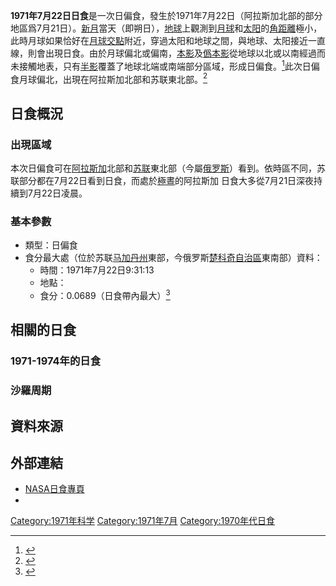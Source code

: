 {{Infobox Solar eclipse
| Year        = 1971
| Month       = 7
| Day         = 22
| Type        = 日偏食
| Image       = SE1971Jul22P.png
| Image size  = 200px
| Image intro = 1971年7月22日日偏食路徑圖
  <!--   日食資料   -->
| Gamma       = 1.5130
| Mag         = 0.0689
| Saros       = 116
| Saros total = 70
| Saros seq   = 70
  <!--     食甚     -->
| Duration    = 
| Location    = [[苏联|苏联]][[马加丹州|马加丹州]]東部
| Coords      = {{coord|63.5|N|177.0|E}}
| Width       = 
  <!--   開始時間   -->
| Partial     = 
| Start type  = 
| Centre      = 
| Greatest    = 9:31:13
  <!--     倒數     -->
| hour        = 09
| minute      = 31
| second      = 13
| Duration_s  = 
}}
'''1971年7月22日日食'''是一次日偏食，發生於1971年7月22日（阿拉斯加北部的部分地區爲7月21日）。[[新月|新月]]當天（即朔日），[[地球|地球]]上觀測到[[月球|月球]]和[[太阳|太阳]]的[[角距離|角距離]]極小，此時月球如果恰好在[[月球交點|月球交點]]附近，穿過太阳和地球之間，與地球、太阳接近一直線，則會出現日食。由於月球偏北或偏南，[[本影|本影]]及[[僞本影|僞本影]]從地球以北或以南經過而未接觸地表，只有[[半影|半影]]覆蓋了地球北端或南端部分區域，形成日偏食。<ref name="astron">{{cite web|author=樊忠玉|title=日（月）食|url=http://www.astron.ac.cn/bencandy-51-1630-1.htm|publisher=中国天文科普网|accessdate=2016-03-17|archive-date=2014-09-17|archive-url=https://web.archive.org/web/20140917080048/http://www.astron.ac.cn/bencandy-51-1630-1.htm|dead-url=no}}</ref>此次日偏食月球偏北，出現在阿拉斯加北部和苏联東北部。<ref name="NASAGIF">{{cite web|author=Fred Espenak|title=Paritial Solar Eclipse of 1971 Jul 22|url=http://eclipse.gsfc.nasa.gov/SEplot/SEplot1951/SE1971Jul22P.GIF|publisher=NASA Eclipse Web Site|accessdate=2016-03-17|archive-date=2020-10-24|archive-url=https://web.archive.org/web/20201024014320/https://eclipse.gsfc.nasa.gov/SEplot/SEplot1951/SE1971Jul22P.GIF|dead-url=no}}{{en}}</ref>

== 日食概況 ==
=== 出現區域 ===
本次日偏食可在[[阿拉斯加州|阿拉斯加]]北部和[[苏联|苏联]]東北部（今屬[[俄罗斯|俄罗斯]]）看到。依時區不同，苏联部分都在7月22日看到日食，而處於[[極晝|極晝]]的阿拉斯加 日食大多從7月21日深夜持續到7月22日凌晨。

=== 基本參數 ===
{{NoteUTC}}
* 類型：日偏食
* 食分最大處（位於苏联[[马加丹州|马加丹州]]東部，今俄罗斯[[楚科奇自治區|楚科奇自治區]]東南部）資料：
** 時間：1971年7月22日9:31:13
** 地點：{{coord|63.5|N|177.0|E}}
** 食分：0.0689（日食帶內最大）<ref name="Besselian">{{cite web|author=Fred Espenak|title=Besselian Elements - Paritial Solar Eclipse of 1971 Jul 22|url=http://eclipse.gsfc.nasa.gov/SEsearch/SEdata.php?Ecl=19710722|publisher=NASA Eclipse Web Site|accessdate=2016-03-17|archive-date=2020-10-29|archive-url=https://web.archive.org/web/20201029042723/https://eclipse.gsfc.nasa.gov/SEsearch/SEdata.php?Ecl=19710722|dead-url=no}}{{en}}</ref>

== 相關的日食 ==
=== 1971-1974年的日食 ===
{{Solar eclipse set 1971-1974}}

=== 沙羅周期 ===
{{Solar Saros series 116}}

== 資料來源 ==
{{reflist}}

== 外部連結 ==
{{日食主題}}
* [http://eclipse.gsfc.nasa.gov/solar.html NASA日食專頁]{{Wayback|url=http://eclipse.gsfc.nasa.gov/solar.html |date=20190108200537 }}{{en}}
* {{Partial solar eclipse NASA reference|1951/SE1971Jul22P|19710722}}

{{Solar eclipses
|nature=日偏食
|previous=[[1971年2月25日日食|1971年2月25日日食]]
|natureprevious=日偏食
|next=[[1971年8月20日日食|1971年8月20日日食]]
|naturenext=日偏食
|previoussamenature=[[1971年2月25日日食|1971年2月25日日食]]
|nextsamenature=[[1971年8月20日日食|1971年8月20日日食]]
}}
{{日食}}

[[Category:1971年科学|Category:1971年科学]]
[[Category:1971年7月|Category:1971年7月]]
[[Category:1970年代日食|Category:1970年代日食]]